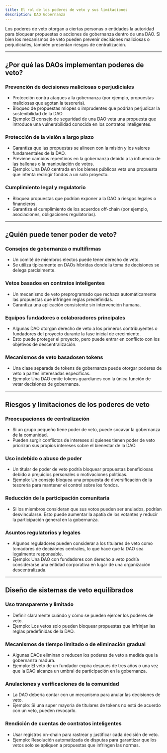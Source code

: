 ```yaml
---
title: El rol de los poderes de veto y sus limitaciones
description: DAO Gobernanza
---
```


Los poderes de veto otorgan a ciertas personas o entidades la autoridad para bloquear propuestas o acciones de gobernanza dentro de una DAO. Si bien los mecanismos de veto pueden prevenir decisiones maliciosas o perjudiciales, también presentan riesgos de centralización.

---

## ¿Por qué las DAOs implementan poderes de veto?

### Prevención de decisiones maliciosas o perjudiciales
- Protección contra ataques a la gobernanza (por ejemplo, propuestas maliciosas que agotan la tesorería).
- Bloqueo de propuestas miopes o imprudentes que podrían perjudicar la sostenibilidad de la DAO.
- Ejemplo: El consejo de seguridad de una DAO veta una propuesta que introduce una vulnerabilidad conocida en los contratos inteligentes.

### Protección de la visión a largo plazo
- Garantiza que las propuestas se alineen con la misión y los valores fundamentales de la DAO.
- Previene cambios repentinos en la gobernanza debido a la influencia de las ballenas o la manipulación de votos.
- Ejemplo: Una DAO centrada en los bienes públicos veta una propuesta que intenta redirigir fondos a un solo proyecto.

### Cumplimiento legal y regulatorio
- Bloquea propuestas que podrían exponer a la DAO a riesgos legales o financieros.
- Garantiza el cumplimiento de los acuerdos off-chain (por ejemplo, asociaciones, obligaciones regulatorias).

---

## ¿Quién puede tener poder de veto?

### Consejos de gobernanza o multifirmas
- Un comité de miembros electos puede tener derecho de veto.
- Se utiliza típicamente en DAOs híbridas donde la toma de decisiones se delega parcialmente.

### Vetos basados ​​en contratos inteligentes
- Un mecanismo de veto preprogramado que rechaza automáticamente las propuestas que infringen reglas predefinidas.
- Garantiza una aplicación consistente sin intervención humana.

### Equipos fundadores o colaboradores principales
- Algunas DAO otorgan derecho de veto a los primeros contribuyentes o fundadores del proyecto durante la fase inicial de crecimiento.
- Esto puede proteger el proyecto, pero puede entrar en conflicto con los objetivos de descentralización.

### Mecanismos de veto basados ​​en tokens
- Una clase separada de tokens de gobernanza puede otorgar poderes de veto a partes interesadas específicas.
- Ejemplo: Una DAO emite tokens guardianes con la única función de vetar decisiones de gobernanza.

---

## Riesgos y limitaciones de los poderes de veto

### Preocupaciones de centralización
- Si un grupo pequeño tiene poder de veto, puede socavar la gobernanza de la comunidad.
- Pueden surgir conflictos de intereses si quienes tienen poder de veto priorizan sus propios intereses sobre el bienestar de la DAO.

### Uso indebido o abuso de poder
- Un titular de poder de veto podría bloquear propuestas beneficiosas debido a prejuicios personales o motivaciones políticas.
- Ejemplo: Un consejo bloquea una propuesta de diversificación de la tesorería para mantener el control sobre los fondos.

### Reducción de la participación comunitaria
- Si los miembros consideran que sus votos pueden ser anulados, podrían desvincularse. Esto puede aumentar la apatía de los votantes y reducir la participación general en la gobernanza.

### Asuntos regulatorios y legales
- Algunos reguladores pueden considerar a los titulares de veto como tomadores de decisiones centrales, lo que hace que la DAO sea legalmente responsable.
- Ejemplo: Una DAO con fundadores con derecho a veto podría considerarse una entidad corporativa en lugar de una organización descentralizada.

---

## Diseño de sistemas de veto equilibrados

### Uso transparente y limitado
- Definir claramente cuándo y cómo se pueden ejercer los poderes de veto.
- Ejemplo: Los vetos solo pueden bloquear propuestas que infrinjan las reglas predefinidas de la DAO.

### Mecanismos de tiempo limitado o de eliminación gradual
- Algunas DAOs eliminan o reducen los poderes de veto a medida que la gobernanza madura.
- Ejemplo: El veto de un fundador expira después de tres años o una vez que la DAO alcanza un umbral de participación en la gobernanza.

### Anulaciones y verificaciones de la comunidad
- La DAO debería contar con un mecanismo para anular las decisiones de veto.
- Ejemplo: Si una super mayoría de titulares de tokens no está de acuerdo con un veto, pueden revocarlo.

### Rendición de cuentas de contratos inteligentes
- Usar registros on-chain para rastrear y justificar cada decisión de veto.
- Ejemplo: Resolución automatizada de disputas para garantizar que los vetos solo se apliquen a propuestas que infringen las normas.